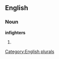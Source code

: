 
==English==

===Noun===
'''infighters'''

# {{plural of|[[infighter]]}}

[[Category:English plurals]]